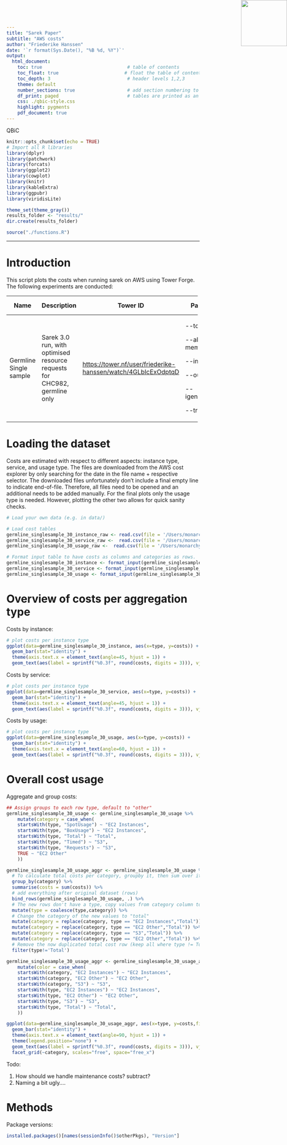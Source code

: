 ```yaml
---
title: "Sarek Paper"
subtitle: "AWS costs"
author: "Friederike Hanssen"
date: '`r format(Sys.Date(), "%B %d, %Y")`'
output: 
  html_document:
    toc: true                               # table of contents
    toc_float: true                        # float the table of contents to the left of the main document content
    toc_depth: 3                            # header levels 1,2,3
    theme: default
    number_sections: true                   # add section numbering to headers
    df_print: paged                         # tables are printed as an html table with support for pagination over rows and columns
    css: ./qbic-style.css
    highlight: pygments
    pdf_document: true
---
```


<!-- QBiC Logo -->

<img src="./QBiCLogo.png" style="position:absolute;top:0px;right:0px;" height="120" width="120"/>

::: watermark
QBiC
:::

```r
knitr::opts_chunk$set(echo = TRUE)
# Import all R libraries
library(dplyr)
library(patchwork)
library(forcats)
library(ggplot2)
library(cowplot)
library(knitr)
library(kableExtra)
library(ggpubr)
library(viridisLite)

theme_set(theme_gray())
results_folder <- "results/"
dir.create(results_folder)

source("./functions.R")
```

------------------------------------------------------------------------

# Introduction

This script plots the costs when running sarek on AWS using Tower Forge. The following experiments are conducted:

+------------------------+---------------------------------------------------------------------------+-----------------------------------------------------------------+---------------------+-----------------+
| Name                   | Description                                                               | Tower ID                                                        | Parameters          | Resource config |
+========================+===========================================================================+=================================================================+=====================+=================+
| Germline Single sample | Sarek 3.0 run, with optimised resource requests for CHC982, germline only | <https://tower.nf/user/friederike-hanssen/watch/4GLbIcExOdptqD> | \--tools strelka    |                 |
|                        |                                                                           |                                                                 |                     |                 |
|                        |                                                                           |                                                                 | \--aligner bwa-mem2 |                 |
|                        |                                                                           |                                                                 |                     |                 |
|                        |                                                                           |                                                                 | \--input            |                 |
|                        |                                                                           |                                                                 |                     |                 |
|                        |                                                                           |                                                                 | \--outdir           |                 |
|                        |                                                                           |                                                                 |                     |                 |
|                        |                                                                           |                                                                 | \--igenomes_base    |                 |
|                        |                                                                           |                                                                 |                     |                 |
|                        |                                                                           |                                                                 | \--trace_dir        |                 |
+------------------------+---------------------------------------------------------------------------+-----------------------------------------------------------------+---------------------+-----------------+

# Loading the dataset

Costs are estimated with respect to different aspects: instance type, service, and usage type. The files are downloaded from the AWS cost explorer by only searching for the date in the file name + respective selector. The downloaded files unfortunately don't include a final empty line to indicate end-of-file. Therefore, all files need to be opened and an additional needs to be added manually. For the final plots only the usage type is needed. However, plotting the other two allows for quick sanity checks.

```r
# Load your own data (e.g. in data/)

# Load cost tables
germline_singlesample_30_instance_raw <- read.csv(file = '/Users/monarchy/Projects/sarek_paper/aws_costs/towerid_4GLbIcExOdptqD_instancetype_aug13.csv', stringsAsFactors = FALSE)
germline_singlesample_30_service_raw <-  read.csv(file = '/Users/monarchy/Projects/sarek_paper/aws_costs/towerid_4GLbIcExOdptqD_service_aug13.csv', stringsAsFactors = FALSE)
germline_singlesample_30_usage_raw <-  read.csv(file = '/Users/monarchy/Projects/sarek_paper/aws_costs/towerid_4GLbIcExOdptqD_usagetype_aug13.csv', stringsAsFactors = FALSE)
```

```r
# Format input table to have costs as columns and categories as rows.
germline_singlesample_30_instance <- format_input(germline_singlesample_30_instance_raw)
germline_singlesample_30_service <- format_input(germline_singlesample_30_service_raw)
germline_singlesample_30_usage <- format_input(germline_singlesample_30_usage_raw)
```

# Overview of costs per aggregation type

Costs by instance:

```r
# plot costs per instance type
ggplot(data=germline_singlesample_30_instance, aes(x=type, y=costs)) + 
  geom_bar(stat="identity") + 
  theme(axis.text.x = element_text(angle=45, hjust = 1)) +
  geom_text(aes(label = sprintf("%0.3f", round(costs, digits = 3))), vjust = -0.3, size=3)
```

Costs by service:

```r
# plot costs per instance type
ggplot(data=germline_singlesample_30_service, aes(x=type, y=costs)) + 
  geom_bar(stat="identity") + 
  theme(axis.text.x = element_text(angle=45, hjust = 1)) +
  geom_text(aes(label = sprintf("%0.3f", round(costs, digits = 3))), vjust = -0.3, size=3)
```

Costs by usage:

```r
# plot costs per instance type
ggplot(data=germline_singlesample_30_usage, aes(x=type, y=costs)) + 
  geom_bar(stat="identity") + 
  theme(axis.text.x = element_text(angle=60, hjust = 1)) +
  geom_text(aes(label = sprintf("%0.3f", round(costs, digits = 3))), vjust = -0.3, size=3)
```

# Overall cost usage

Aggregate and group costs:

```r

## Assign groups to each row type, default to "other"
germline_singlesample_30_usage <- germline_singlesample_30_usage %>%
    mutate(category = case_when(
    startsWith(type, "SpotUsage") ~ "EC2 Instances",
    startsWith(type, "BoxUsage") ~ "EC2 Instances",
    startsWith(type, "Total") ~ "Total",
    startsWith(type, "Timed") ~ "S3",
    startsWith(type, "Requests") ~ "S3",
    TRUE ~ "EC2 Other"
    ))
```

```r
germline_singlesample_30_usage_aggr <- germline_singlesample_30_usage %>%
  # To calculate total costs per category, groupby it, then sum over it
  group_by(category) %>% 
  summarise(costs = sum(costs)) %>% 
  # add everything after original dataset (rows)
  bind_rows(germline_singlesample_30_usage, .) %>%  
  # The new rows don't have a type, copy values from category column to type
  mutate(type = coalesce(type,category)) %>%
  # Change the category of the new values to "total"
  mutate(category = replace(category, type == "EC2 Instances","Total")) %>%
  mutate(category = replace(category, type == "EC2 Other","Total")) %>%
  mutate(category = replace(category, type == "S3","Total")) %>%
  mutate(category = replace(category, type == "EC2 Other","Total")) %>%
  # Remove the now duplicated total cost row (keep all where type != Total)
  filter(type!='Total')

```

```r
germline_singlesample_30_usage_aggr <- germline_singlesample_30_usage_aggr %>%
    mutate(color = case_when(
    startsWith(category, "EC2 Instances") ~ "EC2 Instances",
    startsWith(category, "EC2 Other") ~ "EC2 Other",
    startsWith(category, "S3") ~ "S3",
    startsWith(type, "EC2 Instances") ~ "EC2 Instances",
    startsWith(type, "EC2 Other") ~ "EC2 Other",
    startsWith(type, "S3") ~ "S3",
    startsWith(type, "Total") ~ "Total",
    ))
```

```r

ggplot(data=germline_singlesample_30_usage_aggr, aes(x=type, y=costs,fill=color)) + 
  geom_bar(stat="identity") + 
  theme(axis.text.x = element_text(angle=90, hjust = 1)) +
  theme(legend.position="none") + 
  geom_text(aes(label = sprintf("%0.3f", round(costs, digits = 3))), vjust = -0.3, size=2.5) +
  facet_grid(~category, scales="free", space="free_x")
```

Todo:

1.  How should we handle maintenance costs? subtract?
2.  Naming a bit ugly....

# Methods

Package versions:

```r
installed.packages()[names(sessionInfo()$otherPkgs), "Version"]
```

